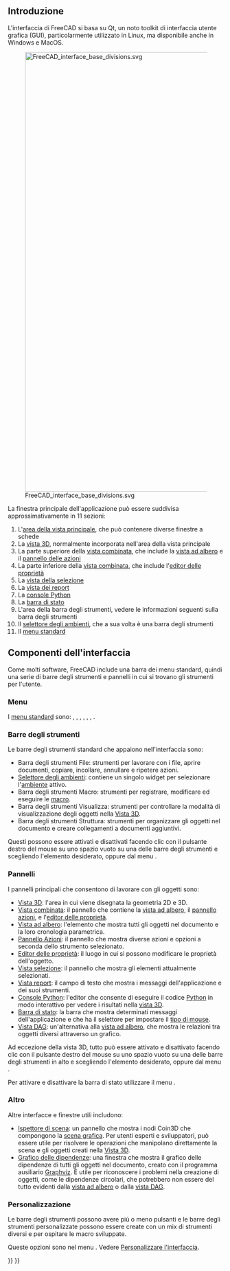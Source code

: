 <languages/>
{{TOCright}}

== Introduzione ==

L'interfaccia di FreeCAD si basa su Qt, un noto toolkit di interfaccia utente grafica (GUI), particolarmente utilizzato in Linux, ma disponibile anche in Windows e MacOS.

[[File:FreeCAD_interface_base_divisions.svg|1024px]]

{{Caption|Interfaccia standard di FreeCAD 0.19.}}

La finestra principale dell'applicazione può essere suddivisa approssimativamente in 11 sezioni:
# L'[[main_view_area/it|area della vista principale]], che può contenere diverse finestre a schede
# La [[3D_view/it|vista 3D]], normalmente incorporata nell'area della vista principale
# La parte superiore della [[combo_view/it|vista combinata]], che include la [[tree_view/it|vista ad albero]] e il [[task_panel/it|pannello delle azioni]]
# La parte inferiore della [[combo_view/it|vista combinata]], che include l'[[property_editor/it|editor delle proprietà]]
# La [[selection_view/it|vista della selezione]]
# La [[report_view/it|vista dei report]]
# La [[Python_console/it|console Python]]
# La [[status_bar/it|barra di stato]]
# L'area della barra degli strumenti, vedere le informazioni seguenti sulla barra degli strumenti
# Il [[Std_Workbench/it|selettore degli ambienti]], che a sua volta è una barra degli strumenti
# Il [[Standard_Menu/it|menu standard]]

== Componenti dell'interfaccia ==

Come molti software, FreeCAD include una barra dei menu standard, quindi una serie di barre degli strumenti e pannelli in cui si trovano gli strumenti per l'utente.

=== Menu ===

I [[Standard_Menu/it|menu standard]] sono: [[Std_File_Menu/it|{{MenuCommand|File}}]], [[Std_Edit_Menu/it|{{MenuCommand|Modifica}}]], [[Std_View_Menu/it|{{MenuCommand|Visualizza}}]], [[Std_Tools_Menu/it|{{MenuCommand|Strumenti}}]], [[Std_Macro_Menu/it|{{MenuCommand|Macro}}]], [[Std_Windows_Menu/it|{{MenuCommand|Finestre}}]], [[Std_Help_Menu/it|{{MenuCommand|Aiuto}}]].

=== Barre degli strumenti ===

Le barre degli strumenti standard che appaiono nell'interfaccia sono:
* Barra degli strumenti File: strumenti per lavorare con i file, aprire documenti, copiare, incollare, annullare e ripetere azioni.
* [[Std_Workbench/it|Selettore degli ambienti]]: contiene un singolo widget per selezionare l'[[workbenches/it|ambiente]] attivo.
* Barra degli strumenti Macro: strumenti per registrare, modificare ed eseguire le [[macros/it|macro]].
* Barra degli strumenti Visualizza: strumenti per controllare la modalità di visualizzazione degli oggetti nella [[3D_view/it|Vista 3D]].
* Barra degli strumenti Struttura: strumenti per organizzare gli oggetti nel documento e creare collegamenti a documenti aggiuntivi.

Questi possono essere attivati e disattivati facendo clic con il pulsante destro del mouse su uno spazio vuoto su una delle barre degli strumenti e scegliendo l'elemento desiderato, oppure dal menu {{MenuCommand|Visualizza → Barre degli strumenti}}.

=== Pannelli ===

I pannelli principali che consentono di lavorare con gli oggetti sono:
* [[3D view/it|Vista 3D]]: l'area in cui viene disegnata la geometria 2D e 3D.
* [[Combo view/it|Vista combinata]]: il pannello che contiene la [[tree view/it|vista ad albero]], il [[task panel/it|pannello azioni]], e l'[[property editor/it|editor delle proprietà]].
* [[Tree view/it|Vista ad albero]]: l'elemento che mostra tutti gli oggetti nel documento e la loro cronologia parametrica.
* [[Task panel/it|Pannello Azioni]]: il pannello che mostra diverse azioni e opzioni a seconda dello strumento selezionato.
* [[Property editor/it|Editor delle proprietà]]: il luogo in cui si possono modificare le proprietà dell'oggetto.
* [[Selection view/it|Vista selezione]]: il pannello che mostra gli elementi attualmente selezionati.
* [[Report view/it|Vista report]]: il campo di testo che mostra i messaggi dell'applicazione e dei suoi strumenti.
* [[Python console/it|Console Python]]: l'editor che consente di eseguire il codice [[Python/it|Python]] in modo interattivo per vedere i risultati nella [[3D view/it|vista 3D]].
* [[Status bar/it|Barra di stato]]: la barra che mostra determinati messaggi dell'applicazione e che ha il selettore per impostare il [[Mouse_navigation/it|tipo di mouse]].
* [[DAG view/it|Vista DAG]]: un'alternativa alla [[tree view/it|vista ad albero]], che mostra le relazioni tra oggetti diversi attraverso un grafico.

Ad eccezione della vista 3D, tutto può essere attivato e disattivato facendo clic con il pulsante destro del mouse su uno spazio vuoto su una delle barre degli strumenti in alto e scegliendo l'elemento desiderato, oppure dal menu {{MenuCommand|Visualizza → Pannelli}}.

Per attivare e disattivare la barra di stato utilizzare il menu {{MenuCommand|Visualizza → Barra di stato}}.

=== Altro ===

Altre interfacce e finestre utili includono:
* [[Std_SceneInspector/it|Ispettore di scena]]: un pannello che mostra i nodi Coin3D che compongono la [[Scenegraph/it|scena grafica]]. Per utenti esperti e sviluppatori, può essere utile per risolvere le operazioni che manipolano direttamente la scena e gli oggetti creati nella [[3D_view/it|Vista 3D]].
* [[Std_DependencyGraph/it|Grafico delle dipendenze]]: una finestra che mostra il grafico delle dipendenze di tutti gli oggetti nel documento, creato con il programma ausiliario [https://graphviz.org/ Graphviz]. È utile per riconoscere i problemi nella creazione di oggetti, come le dipendenze circolari, che potrebbero non essere del tutto evidenti dalla [[Tree_view/it|vista ad albero]] o dalla [[DAG_view/it|vista DAG]].

=== Personalizzazione ===

Le barre degli strumenti possono avere più o meno pulsanti e le barre degli strumenti personalizzate possono essere create con un mix di strumenti diversi e per ospitare le macro sviluppate.

Queste opzioni sono nel menu {{MenuCommand|Strumenti → Personalizza}}. Vedere [[Interface Customization/it|Personalizzare l'interfaccia]].

{{Interface navi{{#translation:}}}}
{{Userdocnavi{{#translation:}}}}